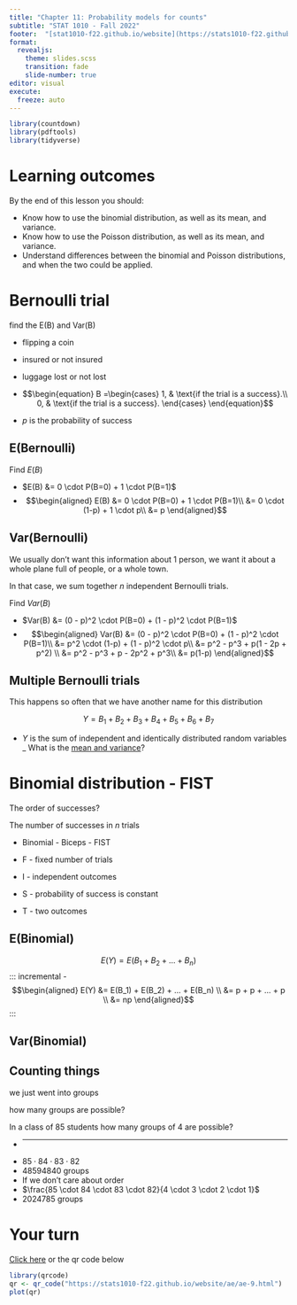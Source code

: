```yaml
---
title: "Chapter 11: Probability models for counts"
subtitle: "STAT 1010 - Fall 2022"
footer:  "[stat1010-f22.github.io/website](https://stats1010-f22.github.io/website/)"
format: 
  revealjs: 
    theme: slides.scss
    transition: fade
    slide-number: true
editor: visual
execute:
  freeze: auto
---
```


```r
library(countdown)
library(pdftools)
library(tidyverse)
```

# Learning outcomes

By the end of this lesson you should:

- Know how to use the binomial distribution, as well as its mean, and variance.
- Know how to use the Poisson distribution, as well as its mean, and variance.
- Understand differences between the binomial and Poisson distributions, and when the two could be applied.



# Bernoulli trial
::: notes
find the E(B) and Var(B)
:::

::: incremental
- flipping a coin
- insured or not insured
- luggage lost or not lost

- $$\begin{equation}
B =\begin{cases}
1, & \text{if the trial is a success}.\\
0, & \text{if the trial is a success}.
\end{cases}
\end{equation}$$
- $p$ is the probability of success
:::

## E(Bernoulli)

Find $E(B)$

::: incremental
- $E(B) &= 0 \cdot P(B=0) + 1 \cdot P(B=1)$
- $$\begin{aligned}
E(B) &= 0 \cdot P(B=0) + 1 \cdot P(B=1)\\
&= 0 \cdot (1-p) + 1 \cdot p\\
&= p
\end{aligned}$$
:::

## Var(Bernoulli)
::: notes
We usually don't want this information about 1 person, we want it about a whole plane full of people, or a whole town.

In that case, we sum together $n$ independent Bernoulli trials.
:::

Find $Var(B)$

::: incremental
- $Var(B) &= (0 - p)^2 \cdot P(B=0) + (1 - p)^2 \cdot P(B=1)$
- $$\begin{aligned}
Var(B) &= (0 - p)^2 \cdot P(B=0) + (1 - p)^2 \cdot P(B=1)\\
&= p^2 \cdot (1-p) + (1 - p)^2 \cdot p\\
&= p^2 - p^3 + p(1 - 2p + p^2) \\
&= p^2 - p^3 + p - 2p^2 + p^3\\
&= p(1-p)
\end{aligned}$$
:::

## Multiple Bernoulli trials

::: notest
This happens so often that we have another name for this distribution
:::

$$Y = B_1 + B_2 + B_3 + B_4 + B_5 + B_6 + B_7$$

::: incremental
- $Y$ is the sum of independent and identically distributed random variables
_ What is the [mean and variance](https://stats1010-f22.github.io/website/slides/lect_09.html#/addition-rules-for-iid-variables)?
:::


# Binomial distribution - FIST

::: notes
The order of successes?
:::

The number of successes in $n$ trials

::: incremental
- Binomial - Biceps - FIST

- F - fixed number of trials
- I - independent outcomes
- S - probability of success is constant
- T - two outcomes
:::

## E(Binomial) 
$$E(Y) = E(B_1 + B_2 + ... + B_n)$$
::: incremental
- $$\begin{aligned}
E(Y) &= E(B_1) + E(B_2) + ... + E(B_n) \\
&= p + p + ... + p \\
&= np
\end{aligned}$$
:::


## Var(Binomial)


## Counting things
::: notes
we just went into groups 

how many groups are possible?
:::

In a class of 85 students how many groups of 4 are possible?

::: incremental
- __ __ __ __
- $85 \cdot 84 \cdot 83 \cdot 82$
- $48594840$ groups
- If we don't care about order
- $\frac{85 \cdot 84 \cdot 83 \cdot 82}{4 \cdot 3 \cdot 2 \cdot 1}$
- $2024785$ groups
:::






# Your turn

[Click here](https://stats1010-f22.github.io/website/ae/ae-8.html) or the qr code below

```r
library(qrcode)
qr <- qr_code("https://stats1010-f22.github.io/website/ae/ae-9.html")
plot(qr)
```
